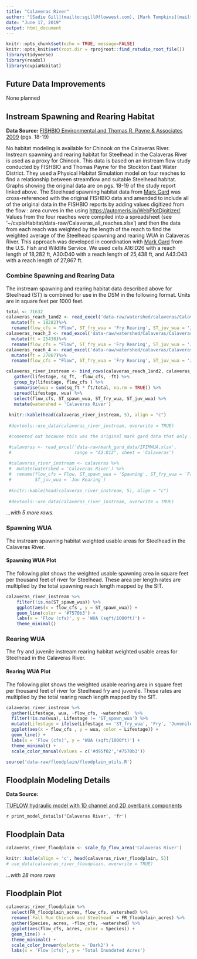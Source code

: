 ```yaml
---
title: "Calaveras River"
author: "[Sadie Gill](mailto:sgill@flowwest.com), [Mark Tompkins](mailto:mtompkins@flowwest.com), [Erin Cain](mailto:ecain@flowwest.com)"
date: "June 17, 2019"
output: html_document
---
```


```r
knitr::opts_chunk$set(echo = TRUE, message=FALSE)
knitr::opts_knit$set(root.dir = rprojroot::find_rstudio_root_file())
library(tidyverse)
library(readxl)
library(cvpiaHabitat)
```
## Future Data Improvements
None planned 

## Instream Spawning and Rearing Habitat

**Data Source:** 
[FISHBIO Environmental and Thomas R. Payne & Associates 2009](https://s3-us-west-2.amazonaws.com/cvpiahabitat-r-package/cvpia-sit-model-inputs/FishBio_Payne2009_CalaverasInstreamFlowStudy.pdf) (pgs. 18-19)

No habitat modeling is available for Chinook on the Calaveras River. Instream spawning and rearing habitat for Steelhead in the Calaveras River is used as a proxy for Chinook. This data is based on an instream flow study conducted by FISHBIO and Thomas Payne for the Stockton East Water District. They used a Physical Habitat Simulation model on four reaches to find a relationship between streamflow and suitable Steelhead habitat. Graphs showing the original data are on pgs. 18-19 of the study report linked above. The  Steelhead spawning habitat data from [Mark Gard](mailto:mark_gard@fws.gov) was cross-referenced with the original FISHBIO data and amended to include all of the original data in the FISHBIO reports by adding values digitized from the flow : area curves in the using <https://automeris.io/WebPlotDigitizer/>. Values from the four reaches were compiled into a spreadsheet (see '~/cvpiaHabitat/data-raw/Calaveras_all_reaches.xlsx') and then the data from each reach was weighted by the length of the reach to find the weighted average of the Steelhead spawning and rearing WUA in Calaveras River. This approach was developed in coordination with [Mark Gard](mailto:mark_gard@fws.gov) from the U.S. Fish and Wildlife Service. We used cells A16:D26 with a reach length of 18,282 ft, A30:D40 with a reach length of 25,438 ft, and A43:D43 with a reach length of 27,867 ft. 

### Combine Spawning and Rearing Data 
The instream spawning and rearing habitat data described above for Steelhead (ST) is combined for use in the DSM in the following format. Units are in square feet per 1000 feet.
```r
total <- 71632
calaveras_reach_1and2 <- read_excel('data-raw/watershed/calaveras/Calaveras_all_reaches.xlsx', range = "A16:D26") %>%
  mutate(ft = 18282)%>%
  rename(flow_cfs = "Flow", ST_fry_wua = 'Fry Rearing', ST_juv_wua = 'Juv Rearing', ST_spawn_wua = 'Spawning') 
calaveras_reach_3 <- read_excel('data-raw/watershed/Calaveras/Calaveras_all_reaches.xlsx', range = "A30:D40") %>%
  mutate(ft = 25438)%>%
  rename(flow_cfs = "Flow", ST_fry_wua = 'Fry Rearing', ST_juv_wua = 'Juv Rearing', ST_spawn_wua = 'Spawning') 
calaveras_reach_4 <- read_excel('data-raw/watershed/calaveras/Calaveras_all_reaches.xlsx', range = "A43:D53") %>%
  mutate(ft = 27867)%>%
  rename(flow_cfs = "Flow", ST_fry_wua = 'Fry Rearing', ST_juv_wua = 'Juv Rearing', ST_spawn_wua = 'Spawning') 

calaveras_river_instream <- bind_rows(calaveras_reach_1and2, calaveras_reach_3, calaveras_reach_4) %>% 
   gather(lifestage, sq_ft, -flow_cfs, -ft) %>% 
   group_by(lifestage, flow_cfs ) %>% 
   summarise(wua = sum(sq_ft * ft/total, na.rm = TRUE)) %>% 
   spread(lifestage, wua) %>% 
   select(flow_cfs, ST_spawn_wua, ST_fry_wua, ST_juv_wua) %>%
   mutate(watershed = 'Calaveras River')
 
 knitr::kable(head(calaveras_river_instream, 5), align = "c")
 
 #devtools::use_data(calaveras_river_instream, overwrite = TRUE)
```


```r
 #comented out because this was the original mark gard data that only included reaches 1 and 2 of the river. I left this in for now because it is the original data that the model is run on and I wanted to make sure we updated it for future use.  

 #calaveras <- read_excel('data-raw/mark_gard_data/IFIMWUA.xlsx', 
 #                        range = "A2:D12", sheet = 'Calaveras') 
 
 #calaveras_river_instream <- calaveras %>% 
 #  mutate(watershed = 'Calaveras River') %>% 
 #  rename(flow_cfs = Flow, ST_spawn_wua = 'Spawning', ST_fry_wua = `Fry Rearing`,
 #         ST_juv_wua = `Juv Rearing`)
 
 #knitr::kable(head(calaveras_river_instream, 5), align = "c")
 
 #devtools::use_data(calaveras_river_instream, overwrite = TRUE)
```

*...with 5 more rows.* 

### Spawning WUA 
The instream spawning habitat weighted usable areas for Steelhead in the Calaveras River.

#### Spawning WUA Plot
The following plot shows the weighted usable spawning area in square feet per thousand feet of river for Steelhead. These area per length rates are multiplied by the total spawning reach length mapped by the SIT. 

``` r
calaveras_river_instream %>% 
    filter(!is.na(ST_spawn_wua)) %>%
    ggplot(aes(x = flow_cfs , y = ST_spawn_wua)) +
    geom_line(color = '#7570b3') +
    labs(x = 'Flow (cfs)', y = 'WUA (sqft/1000ft)') +
    theme_minimal()
```

### Rearing WUA
The fry and juvenile instream rearing habitat weighted usable areas for Steelhead in the Calaveras River.  

#### Rearing WUA Plot

The following plot shows the weighted usable rearing area in square feet per thousand feet of river for Steelhead fry and juvenile. These rates are multiplied by the total rearing reach length mapped by the SIT. 
``` r
calaveras_river_instream %>% 
  gather(Lifestage, wua, -flow_cfs, -watershed)  %>% 
  filter(!is.na(wua), Lifestage != 'ST_spawn_wua') %>%
  mutate(Lifestage = ifelse(Lifestage == 'ST_fry_wua', 'Fry', 'Juvenile')) %>% 
  ggplot(aes(x = flow_cfs , y = wua, color = Lifestage)) +
  geom_line() +
  labs(x = 'Flow (cfs)', y = 'WUA (sqft/1000ft)') +
  theme_minimal() + 
  scale_color_manual(values = c('#d95f02','#7570b3'))
```
```r
source('data-raw/floodplain/floodplain_utils.R')
```

## Floodplain Modeling Details

**Data Source:**

[TUFLOW hydraulic model with 1D channel and 2D overbank components](https://s3-us-west-2.amazonaws.com/cvpiahabitat-r-package/cvpia-sit-model-inputs/Tuolumne_W-AR_21__Study+Report.pdf)

`r print_model_details('Calaveras River', 'fr')`

## Floodplain Data

```r
calaveras_river_floodplain <- scale_fp_flow_area('Calaveras River')

knitr::kable(align = 'c', head(calaveras_river_floodplain, 5))
# use_data(calaveras_river_floodplain, overwrite = TRUE)
```

*...with 28 more rows*

## Floodplain Plot
```r
calaveras_river_floodplain %>% 
  select(FR_floodplain_acres, flow_cfs, watershed) %>%
  rename(`Fall Run Chinook and Steelhead` = FR_floodplain_acres) %>% 
  gather(Species, acres, -flow_cfs, -watershed) %>% 
  ggplot(aes(flow_cfs, acres, color = Species)) +
  geom_line() +
  theme_minimal() +
  scale_color_brewer(palette = 'Dark2') +
  labs(x = 'Flow (cfs)', y = 'Total Inundated Acres')
```


